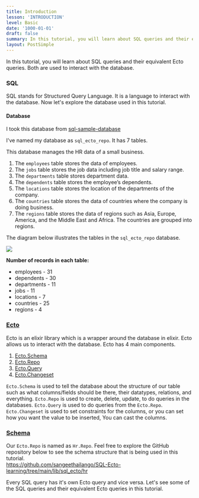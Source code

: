 ```yaml
---
title: Introduction
lesson: 'INTRODUCTION'
level: Basic
date: '1000-01-01'
draft: false
summary: In this tutorial, you will learn about SQL queries and their equivalent Ecto queries. Both are used to interact with the database.
layout: PostSimple
---
```


In this tutorial, you will learn about SQL queries and their equivalent Ecto queries. Both are used to interact with the database.

### SQL

SQL stands for Structured Query Language. It is a language to interact with the database. Now let's explore the database used in this tutorial.

#### **Database**

I took this database from [sql-sample-database](https://www.sqltutorial.org/sql-sample-database/)

I've named my database as `sql_ecto_repo`. It has 7 tables.

This database manages the HR data of a small business.

1. The `employees` table stores the data of employees.
2. The `jobs` table stores the job data including job title and salary range.
3. The `departments` table stores department data.
4. The `dependents` table stores the employee’s dependents.
5. The `locations` table stores the location of the departments of the company.
6. The `countries` table stores the data of countries where the company is doing business.
7. The `regions` table stores the data of regions such as Asia, Europe, America, and the Middle East and Africa. The countries are grouped into regions.

The diagram below illustrates the tables in the `sql_ecto_repo` database.

<img src="/static/images/Screenshotfrom2023-10-3115-05-55.png" />

**Number of records in each table:**

- employees - 31
- dependents - 30
- departments - 11
- jobs - 11
- locations - 7
- countries - 25
- regions - 4

### [Ecto](https://hexdocs.pm/ecto/Ecto.html)

Ecto is an elixir library which is a wrapper around the database in elixir. Ecto allows us to interact with the database. Ecto has 4 main components.

1.  [Ecto.Schema](https://hexdocs.pm/ecto/Ecto.Schema.html)
2.  [Ecto.Repo](https://hexdocs.pm/ecto/Ecto.Repo.html)
3.  [Ecto.Query](https://hexdocs.pm/ecto/Ecto.Query.html)
4.  [Ecto.Changeset](https://hexdocs.pm/ecto/Ecto.Query.html)

`Ecto.Schema` is used to tell the database about the structure of our table such as what columns/fields should be there, their datatypes, relations, and everything. `Ecto.Repo` is used to create, delete, update, to do queries in the databases. `Ecto.Query` is used to do queries from the `Ecto.Repo`. `Ecto.Changeset` is used to set constraints for the columns, or you can set how you want the value to be inserted, You can cast the columns.

### [Schema](https://hexdocs.pm/ecto/Ecto.Schema.html)

Our `Ecto.Repo` is named as `Hr.Repo`. Feel free to explore the GitHub repository below to see the schema structure that is being used in this tutorial.  
https://github.com/sangeethailango/SQL-Ecto-learning/tree/main/lib/sql_ecto/hr

Every SQL query has it's own Ecto query and vice versa. Let's see some of the SQL queries and their equivalent Ecto queries in this tutorial.
